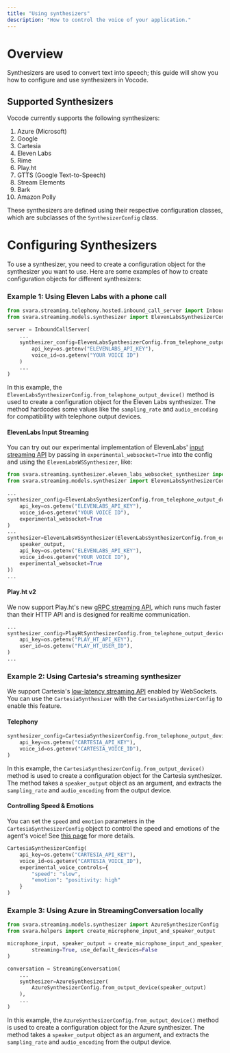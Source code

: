 ```yaml
---
title: "Using synthesizers"
description: "How to control the voice of your application."
---
```


# Overview

Synthesizers are used to convert text into speech; this guide will show you how to configure and use synthesizers in Vocode.

## Supported Synthesizers

Vocode currently supports the following synthesizers:

1. Azure (Microsoft)
2. Google
3. Cartesia
4. Eleven Labs
5. Rime
6. Play.ht
7. GTTS (Google Text-to-Speech)
8. Stream Elements
9. Bark
10. Amazon Polly

These synthesizers are defined using their respective configuration classes, which are subclasses of the `SynthesizerConfig` class.

# Configuring Synthesizers

To use a synthesizer, you need to create a configuration object for the synthesizer you want to use. Here are some examples of how to create configuration objects for different synthesizers:

### Example 1: Using Eleven Labs with a phone call

```python
from svara.streaming.telephony.hosted.inbound_call_server import InboundCallServer
from svara.streaming.models.synthesizer import ElevenLabsSynthesizerConfig

server = InboundCallServer(
    ...
    synthesizer_config=ElevenLabsSynthesizerConfig.from_telephone_output_device(
        api_key=os.getenv("ELEVENLABS_API_KEY"),
        voice_id=os.getenv("YOUR VOICE ID")
    )
    ...
)
```

In this example, the `ElevenLabsSynthesizerConfig.from_telephone_output_device()` method is used to create a configuration object for the Eleven Labs synthesizer.
The method hardcodes some values like the `sampling_rate` and `audio_encoding` for compatibility with telephone output devices.

#### ElevenLabs Input Streaming

You can try out our experimental implementation of ElevenLabs' [input streaming API](https://elevenlabs.io/docs/api-reference/websockets) by passing in `experimental_websocket=True` into the config and using the `ElevenLabsWSSynthesizer`, like:

```python
from svara.streaming.synthesizer.eleven_labs_websocket_synthesizer import ElevenLabsWSSynthesizer
from svara.streaming.models.synthesizer import ElevenLabsSynthesizerConfig

...
synthesizer_config=ElevenLabsSynthesizerConfig.from_telephone_output_device(
    api_key=os.getenv("ELEVENLABS_API_KEY"),
    voice_id=os.getenv("YOUR VOICE ID"),
    experimental_websocket=True
)
...
synthesizer=ElevenLabsWSSynthesizer(ElevenLabsSynthesizerConfig.from_output_device(
    speaker_output,
    api_key=os.getenv("ELEVENLABS_API_KEY"),
    voice_id=os.getenv("YOUR VOICE ID"),
    experimental_websocket=True
))
...
```

#### Play.ht v2

We now support Play.ht's new [gRPC streaming API](https://docs.play.ht/reference/python-sdk-audio-streaming), which runs much faster than their HTTP API and is designed for realtime communication.

```python
...
synthesizer_config=PlayHtSynthesizerConfig.from_telephone_output_device(
    api_key=os.getenv("PLAY_HT_API_KEY"),
    user_id=os.getenv("PLAY_HT_USER_ID"),
)
...
```

### Example 2: Using Cartesia's streaming synthesizer

We support Cartesia's [low-latency streaming API](https://docs.cartesia.ai/api-reference/endpoints/stream-speech-websocket) enabled by WebSockets. You can use the `CartesiaSynthesizer` with the `CartesiaSynthesizerConfig` to enable this feature.

#### Telephony

```python
synthesizer_config=CartesiaSynthesizerConfig.from_telephone_output_device(
    api_key=os.getenv("CARTESIA_API_KEY"),
    voice_id=os.getenv("CARTESIA_VOICE_ID"),
)
```

In this example, the `CartesiaSynthesizerConfig.from_output_device()` method is used to create a configuration object for the Cartesia synthesizer.
The method takes a `speaker_output` object as an argument, and extracts the `sampling_rate` and `audio_encoding` from the output device.

#### Controlling Speed & Emotions

You can set the `speed` and `emotion` parameters in the `CartesiaSynthesizerConfig` object to control the speed and emotions of the agent's voice! See [this page](https://docs.cartesia.ai/user-guides/voice-control) for more details.

```python
CartesiaSynthesizerConfig(
    api_key=os.getenv("CARTESIA_API_KEY"),
    voice_id=os.getenv("CARTESIA_VOICE_ID"),
    experimental_voice_controls={
        "speed": "slow",
        "emotion": "positivity: high"
    }
)
```

### Example 3: Using Azure in StreamingConversation locally

```python
from svara.streaming.models.synthesizer import AzureSynthesizerConfig
from svara.helpers import create_microphone_input_and_speaker_output

microphone_input, speaker_output = create_microphone_input_and_speaker_output(
        streaming=True, use_default_devices=False
)

conversation = StreamingConversation(
    ...
    synthesizer=AzureSynthesizer(
        AzureSynthesizerConfig.from_output_device(speaker_output)
    ),
    ...
)
```

In this example, the `AzureSynthesizerConfig.from_output_device()` method is used to create a configuration object for the Azure synthesizer.
The method takes a `speaker_output` object as an argument, and extracts the `sampling_rate` and `audio_encoding` from the output device.
